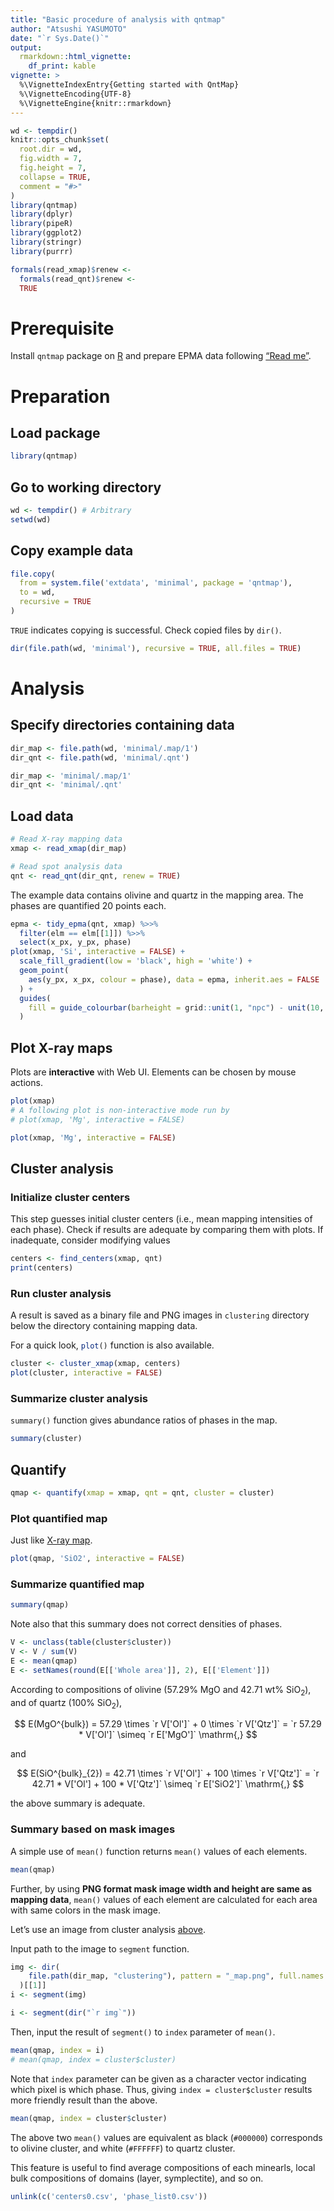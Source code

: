 ```yaml
---
title: "Basic procedure of analysis with qntmap"
author: "Atsushi YASUMOTO"
date: "`r Sys.Date()`"
output: 
  rmarkdown::html_vignette:
    df_print: kable
vignette: >
  %\VignetteIndexEntry{Getting started with QntMap}
  %\VignetteEncoding{UTF-8}
  %\VignetteEngine{knitr::rmarkdown}
---
```


<!-- © 2018 JAMSTEC -->

```r
wd <- tempdir()
knitr::opts_chunk$set(
  root.dir = wd,
  fig.width = 7,
  fig.height = 7,
  collapse = TRUE,
  comment = "#>"
)
library(qntmap)
library(dplyr)
library(pipeR)
library(ggplot2)
library(stringr)
library(purrr)

formals(read_xmap)$renew <-
  formals(read_qnt)$renew <- 
  TRUE
```

# Prerequisite

Install `qntmap` package on [R](https://www.r-project.org/) and prepare EPMA data following ["Read me"](../index.html#epma-analysis).

# Preparation

## Load package

```r
library(qntmap)
```

## Go to working directory

```r
wd <- tempdir() # Arbitrary
setwd(wd)
```

## Copy example data

```r
file.copy(
  from = system.file('extdata', 'minimal', package = 'qntmap'),
  to = wd,
  recursive = TRUE
)
```

`TRUE` indicates copying is successful. 
Check copied files by `dir()`.

```r
dir(file.path(wd, 'minimal'), recursive = TRUE, all.files = TRUE)
```

# Analysis

## Specify directories containing data

```r
dir_map <- file.path(wd, 'minimal/.map/1')
dir_qnt <- file.path(wd, 'minimal/.qnt')
```

``` r
dir_map <- 'minimal/.map/1'
dir_qnt <- 'minimal/.qnt'
```

## Load data

```r
# Read X-ray mapping data
xmap <- read_xmap(dir_map)

# Read spot analysis data
qnt <- read_qnt(dir_qnt, renew = TRUE)
```

The example data contains olivine and quartz in the mapping area.
The phases are quantified 20 points each.

```r
epma <- tidy_epma(qnt, xmap) %>>%
  filter(elm == elm[[1]]) %>>%
  select(x_px, y_px, phase)
plot(xmap, 'Si', interactive = FALSE) +
  scale_fill_gradient(low = 'black', high = 'white') +
  geom_point(
    aes(y_px, x_px, colour = phase), data = epma, inherit.aes = FALSE
  ) +
  guides(
    fill = guide_colourbar(barheight = grid::unit(1, "npc") - unit(10, "line"))
  )
```


## Plot X-ray maps

Plots are **interactive** with Web UI.
Elements can be chosen by mouse actions.

```.r
plot(xmap)
# A following plot is non-interactive mode run by
# plot(xmap, 'Mg', interactive = FALSE)
```

```r
plot(xmap, 'Mg', interactive = FALSE)
```


## Cluster analysis

### Initialize cluster centers

This step guesses initial cluster centers
(i.e., mean mapping intensities of each phase).
Check if results are adequate by comparing them with plots.
If inadequate, consider modifying values

```r
centers <- find_centers(xmap, qnt)
print(centers)
```

### Run cluster analysis {#run-cls}

A result is saved as a binary file and PNG images in `clustering` directory below the directory containing mapping data.

For a quick look, `plot()`{.r} function is also available.

```r
cluster <- cluster_xmap(xmap, centers)
plot(cluster, interactive = FALSE)
```


### Summarize cluster analysis

`summary()` function gives abundance ratios of phases in the map.

```r
summary(cluster)
```

## Quantify

```r
qmap <- quantify(xmap = xmap, qnt = qnt, cluster = cluster)
```

### Plot quantified map

Just like [X-ray map](#Plot X-ray map).

```r
plot(qmap, 'SiO2', interactive = FALSE)
```

### Summarize quantified map

```r
summary(qmap)
```

Note also that this summary does not correct densities of phases.

```r
V <- unclass(table(cluster$cluster))
V <- V / sum(V)
E <- mean(qmap)
E <- setNames(round(E[['Whole area']], 2), E[['Element']])
```

According to compositions of olivine (57.29% MgO and 42.71 wt% SiO~2~),
and of quartz (100% SiO~2~),

$$
E(MgO^{bulk}) = 
  57.29 \times `r V['Ol']` + 0 \times `r V['Qtz']` = 
  `r 57.29 * V['Ol']` \simeq 
  `r E['MgO']` \mathrm{,}
$$

and

$$
E(SiO^{bulk}_{2}) = 
  42.71 \times `r V['Ol']` + 100 \times `r V['Qtz']` = 
  `r 42.71 * V['Ol'] + 100 * V['Qtz']` \simeq
  `r E['SiO2']` \mathrm{,}
$$

the above summary is adequate.

### Summary based on mask images

A simple use of `mean()` function returns `mean()` values of each elements.

```r
mean(qmap)
```

Further, by using 
**PNG format mask image width and height are same as mapping data**, 
`mean()` values of each element are calculated for each area with same colors in the mask image.

Let's use an image from cluster analysis [above](#run-cls).

Input path to the image to `segment` function.

```r
img <- dir(
    file.path(dir_map, "clustering"), pattern = "_map.png", full.names = TRUE
  )[[1]]
i <- segment(img)
```

``` r
i <- segment(dir("`r img`"))
```

Then, input the result of `segment()` to `index` parameter of `mean()`.

```r
mean(qmap, index = i)
# mean(qmap, index = cluster$cluster)
```

Note that `index` parameter can be given as a character vector indicating which pixel is which phase.
Thus, giving `index = cluster$cluster` results more friendly result than the above.

```r
mean(qmap, index = cluster$cluster)
```

The above two `mean()` values are equivalent as black (`#000000`) corresponds to olivine cluster,
and white (`#FFFFFF`) to quartz cluster.

This feature is useful to find average compositions of each minearls, 
local bulk compositions of domains (layer, symplectite), and so on.

```r
unlink(c('centers0.csv', 'phase_list0.csv'))
```

